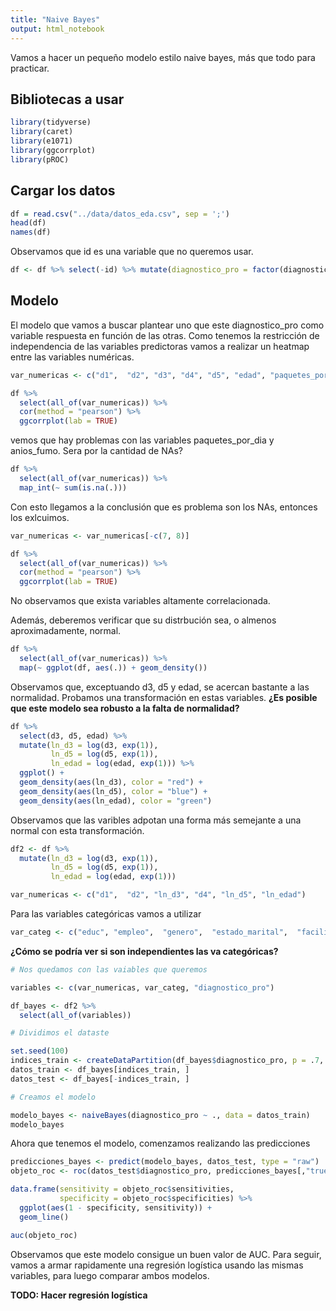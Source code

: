 ```yaml
---
title: "Naive Bayes"
output: html_notebook
---
```


Vamos a hacer un pequeño modelo estilo naive bayes, más que todo para practicar.

## Bibliotecas a usar

```r
library(tidyverse)
library(caret)
library(e1071)
library(ggcorrplot)
library(pROC)
```

## Cargar los datos

```r
df = read.csv("../data/datos_eda.csv", sep = ';')
head(df)
names(df)
```
Observamos que id es una variable que no queremos usar.

```r
df <- df %>% select(-id) %>% mutate(diagnostico_pro = factor(diagnostico_pro))
```


## Modelo

El modelo que vamos a buscar plantear uno que este diagnostico_pro como variable respuesta en función de las otras. Como tenemos la restricción de independencia de las variables predictoras vamos a realizar un heatmap entre las variables numéricas.

```r
var_numericas <- c("d1",  "d2", "d3", "d4", "d5", "edad", "paquetes_por_dia", "anios_fumo" )

df %>% 
  select(all_of(var_numericas)) %>% 
  cor(method = "pearson") %>% 
  ggcorrplot(lab = TRUE)
```

vemos que hay problemas con las variables paquetes_por_dia y anios_fumo. Sera por la cantidad de NAs?

```r
df %>% 
  select(all_of(var_numericas)) %>% 
  map_int(~ sum(is.na(.)))

```

Con esto llegamos a la conclusión que es problema son los NAs, entonces los exlcuimos.

```r
var_numericas <- var_numericas[-c(7, 8)]

df %>% 
  select(all_of(var_numericas)) %>% 
  cor(method = "pearson") %>% 
  ggcorrplot(lab = TRUE)
```

No observamos que exista variables altamente correlacionada. 

Además, deberemos verificar que su distrbución sea, o almenos aproximadamente, normal.

```r
df %>% 
  select(all_of(var_numericas)) %>% 
  map(~ ggplot(df, aes(.)) + geom_density())
```

Observamos que, exceptuando d3, d5 y edad, se acercan bastante a las normalidad. Probamos una transformación en estas variables. **¿Es posible que este modelo sea robusto a la falta de normalidad?**

```r
df %>% 
  select(d3, d5, edad) %>% 
  mutate(ln_d3 = log(d3, exp(1)),
         ln_d5 = log(d5, exp(1)),
         ln_edad = log(edad, exp(1))) %>% 
  ggplot() +
  geom_density(aes(ln_d3), color = "red") +
  geom_density(aes(ln_d5), color = "blue") +
  geom_density(aes(ln_edad), color = "green") 
```

Observamos que las varibles adpotan una forma más semejante a una normal con esta transformación.

```r
df2 <- df %>% 
  mutate(ln_d3 = log(d3, exp(1)),
         ln_d5 = log(d5, exp(1)),
         ln_edad = log(edad, exp(1)))

var_numericas <- c("d1",  "d2", "ln_d3", "d4", "ln_d5", "ln_edad")
```

Para las variables categóricas vamos a utilizar

```r
var_categ <- c("educ", "empleo",  "genero",  "estado_marital",  "facilidad_celular", "fumo")
```

**¿Cómo se podría ver si son independientes las va categóricas?**

```r
# Nos quedamos con las vaiables que queremos

variables <- c(var_numericas, var_categ, "diagnostico_pro")

df_bayes <- df2 %>% 
  select(all_of(variables))

# Dividimos el dataste

set.seed(100)
indices_train <- createDataPartition(df_bayes$diagnostico_pro, p = .7, list = FALSE)
datos_train <- df_bayes[indices_train, ]
datos_test <- df_bayes[-indices_train, ]

# Creamos el modelo

modelo_bayes <- naiveBayes(diagnostico_pro ~ ., data = datos_train)
modelo_bayes
```

Ahora que tenemos el modelo, comenzamos realizando las predicciones

```r
predicciones_bayes <- predict(modelo_bayes, datos_test, type = "raw")
objeto_roc <- roc(datos_test$diagnostico_pro, predicciones_bayes[,"true"])

data.frame(sensitivity = objeto_roc$sensitivities,
           specificity = objeto_roc$specificities) %>% 
  ggplot(aes(1 - specificity, sensitivity)) +
  geom_line()

auc(objeto_roc)
```

Observamos que este modelo consigue un buen valor de AUC. Para seguir, vamos a armar rapidamente una regresión logística usando las mismas variables, para luego comparar ambos modelos.

**TODO: Hacer regresión logística**